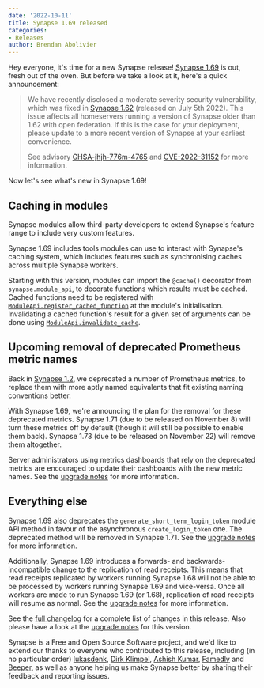 ```yaml
---
date: '2022-10-11'
title: Synapse 1.69 released
categories:
- Releases
author: Brendan Abolivier
---
```


Hey everyone, it's time for a new Synapse release! [Synapse
1.69](https://github.com/matrix-org/synapse/releases/tag/v1.69.0) is out, fresh
out of the oven. But before we take a look at it, here's a quick announcement:

> We have recently disclosed a moderate severity security vulnerability, which
> was fixed in [Synapse
> 1.62](https://matrix.org/blog/2022/07/06/synapse-1-62-released/) (released on
> July 5th 2022). This issue affects all homeservers running a version of
> Synapse older than 1.62 with open federation. If this is the case for your
> deployment, please update to a more recent version of Synapse at your earliest
> convenience.
>
> See advisory
> [GHSA-jhjh-776m-4765](https://github.com/matrix-org/synapse/security/advisories/GHSA-jhjh-776m-4765)
> and [CVE-2022-31152](https://www.cve.org/CVERecord?id=CVE-2022-31152) for more
> information.

Now let's see what's new in Synapse 1.69!

## Caching in modules

Synapse modules allow third-party developers to extend Synapse's feature range
to include very custom features.

Synapse 1.69 includes tools modules can use to interact with Synapse's caching
system, which includes features such as synchronising caches across multiple
Synapse workers.

Starting with this version, modules can import the `@cache()` decorator from
`synapse.module_api`, to decorate functions which results must be cached. Cached
functions need to be registered with
[`ModuleApi.register_cached_function`](https://github.com/matrix-org/synapse/blob/v1.69.0/synapse/module_api/__init__.py#L839-L853)
at the module's initialisation. Invalidating a cached function's result for a
given set of arguments can be done using [`ModuleApi.invalidate_cache`](https://github.com/matrix-org/synapse/blob/v1.69.0rc1/synapse/module_api/__init__.py#L855-L872).

## Upcoming removal of deprecated Prometheus metric names

Back in [Synapse
1.2](https://matrix.org/blog/2019/07/25/synapse-1-2-0-released), we deprecated a
number of Prometheus metrics, to replace them with more aptly named equivalents
that fit existing naming conventions better.

With Synapse 1.69, we're announcing the plan for the removal for these
deprecated metrics. Synapse 1.71 (due to be released on November 8) will turn
these metrics off by default (though it will still be possible to enable them
back). Synapse 1.73 (due to be released on November 22) will remove them
altogether.

Server administrators using metrics dashboards that rely on the deprecated
metrics are encouraged to update their dashboards with the new metric names. See
the [upgrade
notes](https://matrix-org.github.io/synapse/v1.69/upgrade.html#deprecation-of-legacy-prometheus-metric-names) for more information.

## Everything else

Synapse 1.69 also deprecates the `generate_short_term_login_token` module API
method in favour of the asynchronous `create_login_token` one. The deprecated
method will be removed in Synapse 1.71. See the [upgrade
notes](https://matrix-org.github.io/synapse/v1.69/upgrade.html#deprecation-of-the-generate_short_term_login_token-module-api-method)
for more information.

Additionally, Synapse 1.69 introduces a forwards- and backwards-incompatible
change to the replication of read receipts. This means that read receipts
replicated by workers running Synapse 1.68 will not be able to be processed by
workers running Synapse 1.69 and vice-versa. Once all workers are made to run
Synapse 1.69 (or 1.68), replication of read receipts will resume as normal. See
the [upgrade
notes](https://matrix-org.github.io/synapse/v1.69/upgrade.html#changes-to-the-receipts-replication-streams) for more information.

See the [full
changelog](https://github.com/matrix-org/synapse/releases/tag/v1.66.0) for a
complete list of changes in this release. Also please have a look at the
[upgrade
notes](https://matrix-org.github.io/synapse/v1.69/upgrade#upgrading-to-v1690)
for this version.

Synapse is a Free and Open Source Software project, and we'd like to extend our
thanks to everyone who contributed to this release, including (in no particular
order) [lukasdenk](https://github.com/lukasdenk), [Dirk
Klimpel](https://github.com/dklimpel), [Ashish
Kumar](https://github.com/ashfame), [Famedly](https://www.famedly.com/) and
[Beeper](https://www.beeper.com/), as well as anyone helping us make Synapse
better by sharing their feedback and reporting issues.


